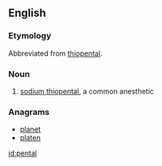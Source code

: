 ==English==

===Etymology===

Abbreviated from [[thiopental]].

===Noun===
{{en-noun|-}}

# {{context|medicine|lang=en}} [[w:sodium thiopental|sodium thiopental]], a common anesthetic

===Anagrams===
* [[planet#English|planet]]
* [[platen#English|platen]]

[[id:pental]]